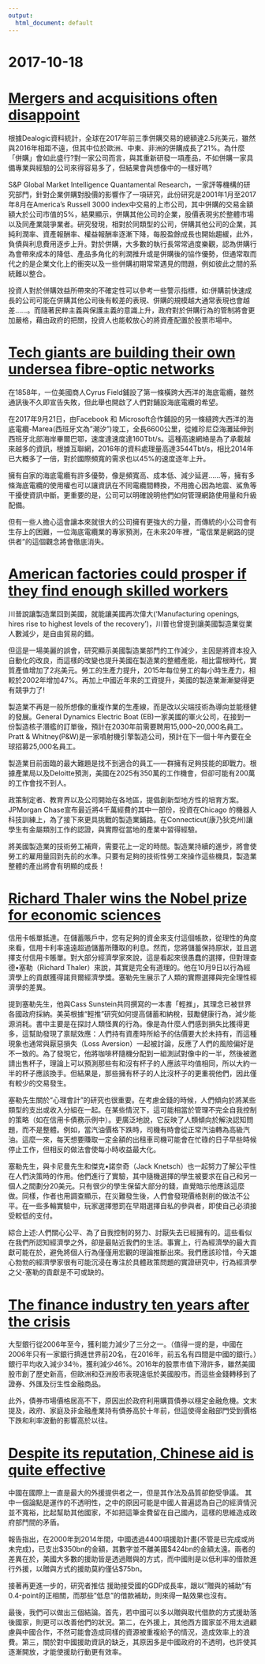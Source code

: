 ```yaml
---
output:
  html_document: default
---
```

# 2017-10-18 {-}

# [Mergers and acquisitions often disappoint](https://www.economist.com/news/finance-and-economics/21730029-bosses-and-investment-bankers-love-them-shareholders-tend-rue-them-mergers-and)
根據Dealogic資料統計，全球在2017年前三季併購交易的總額達2.5兆美元，雖然與2016年相距不遠，但其中位於歐洲、中東、非洲的併購成長了21%。為什麼「併購」會如此盛行?對一家公司而言，與其重新研發一項產品，不如併購一家具備專業與經驗的公司來得容易多了，但結果會與想像中的一樣好嗎?

S&P Global Market Intelligence Quantamental Research，一家評等機構的研究部門，針對企業併購對股價的影響作了一項研究，此份研究是2001年1月至2017年8月在America’s Russell 3000 index中交易的上市公司，其中併購的交易金額額大於公司市值的5%，結果顯示，併購其他公司的企業，股價表現劣於整體市場以及同產業競爭業者。研究發現，相對於同類型的公司，併購其他公司的企業，其純利潤率、資產報酬率、權益報酬率逐漸下降，每股盈餘成長也開始趨緩，此外，負債與利息費用逐步上升。對於併購，大多數的執行長常常過度樂觀，認為併購行為會帶來成本的降低、產品多角化的利潤推升或是併購後的協作優勢，但通常取而代之的是企業文化上的衝突以及一些併購初期常常遇見的問題，例如彼此之間的系統難以整合。

投資人對於併購效益所帶來的不確定性可以參考一些警示指標，如:併購前快速成長的公司可能在併購其他公司後有較差的表現、併購的規模越大通常表現也會越差……。而隨著民粹主義與保護主義的意識上升，政府對於併購行為的管制將會更加嚴格，藉由政府的把關，投資人也能較放心的將資產配置於股票市場中。


# [Tech giants are building their own undersea fibre-optic networks ](https://www.economist.com/news/business/21730057-google-facebook-and-microsoft-want-more-control-over-internets-basic-infrastructure-tech)
在1858年，一位美國商人Cyrus Field鋪設了第一條橫跨大西洋的海底電纜，雖然通訊後不久即宣告失敗，但此舉也開啟了人們對鋪設海底電纜的希望。

在2017年9月21日，由Facebook 和 Microsoft合作鋪設的另一條縫跨大西洋的海底電纜-Marea(西班牙文為"潮汐")竣工，全長6600公里，從維珍尼亞海灘延伸到西班牙北部海岸畢爾巴鄂，速度達速度達160Tbt/s。這種高速網絡是為了承載越來越多的資訊，根據互聯網，2016年的資料處理量高達3544Tbt/s，相比2014年已大概多了一倍，對於國際頻寬的需求也以45%的速度逐年上升。

擁有自家的海底電纜有許多優勢，像是頻寬高、成本低、減少延遲......等，擁有多條海底電纜的使用權也可以讓資訊在不同電纜間轉換，不用擔心因為地震、鯊魚等干擾使資訊中斷。更重要的是，公司可以明確說明他們如何管理網路使用量和升級配備。

但有一些人擔心這會讓本來就很大的公司擁有更強大的力量，而傳統的小公司會有生存上的困難，一位海底電纜業的專家預測，在未來20年裡，"電信業是網路的提供者"的這個觀念將會徹底消失。

# [American factories could prosper if they find enough skilled workers](https://www.economist.com/news/business/21730188-widening-skills-gap-means-over-half-new-manufacturing-jobs-decade-2025-may)
川普說讓製造業回到美國，就能讓美國再次偉大('Manufacturing openings, hires rise to highest levels of the recovery')，川普也曾提到讓美國製造業從業人數減少，是自由貿易的錯。

但這是一場美麗的誤會，研究顯示美國製造業部門的工作減少，主因是將資本投入自動化的改良，而這樣的改變也提升美國在製造業的整體產能，相比雷根時代，實質產值增加了2兆美元。勞工的生產力提升，2015年每位勞工的每小時生產力，相較於2002年增加47%。再加上中國近年來的工資提升，美國的製造業漸漸變得更有競爭力了!

製造業不再是一般所想像的重複作業的生產線，而是改以尖端技術為導向並能穩健的發展。General Dynamics Electric Boat (EB)一家美國的軍火公司，在接到一份製造核子潛艦的訂單後，預計在2030年前需要聘用15,000~20,000名員工。Pratt & Whitney(P&W)是一家噴射機引擎製造公司，預計在下一個十年內要在全球招募25,000名員工。

製造業目前面臨的最大難題是找不到適合的員工—一群擁有足夠技能的即戰力。根據產業局以及Deloitte預測，美國在2025有350萬的工作機會，但卻可能有200萬的工作會找不到人。

政策制定者、教育界以及公司開始在各地區，提倡創新型地方性的培育方案。JPMorgan Chase宣布最近將4千萬經費的其中一部份，投資在Chicago 的機器人科技訓練上，為了接下來更具挑戰的製造業鋪路。在Connecticut(康乃狄克州)讓學生有金屬類別工作的認證，與實際從當地的產業中習得經驗。

將美國製造業的技術勞工補齊，需要花上一定的時間。製造業持續的進步，將會使勞工的雇用量回到先前的水準。只要有足夠的技術性勞工來操作這些機具，製造業整體的產出將會有明顯的成長！

# [Richard Thaler wins the Nobel prize for economic sciences](https://www.economist.com/news/business-and-finance/21730109-economist-who-recognises-human-behaviour-not-always-strictly)
信用卡帳單抵達。在儲蓄賬戶中，您有足夠的資金來支付這個帳款，從理性的角度來看，信用卡利率遠遠超過儲蓄所賺取的利息。然而，您將儲蓄保持原狀，並且選擇支付信用卡賬單。對大部分經濟學家來說，這是看起來很愚蠢的選擇，但對理查德•塞勒（Richard Thaler）來說，其實是完全有道理的。他在10月9日以行為經濟學上的貢獻獲得諾貝爾經濟學獎。塞勒先生展示了人類的實際選擇與完全理性經濟學的差異。

提到塞勒先生，他與Cass Sunstein共同撰寫的一本書「輕推」，其理念已被世界各國政府採納。美英根據“輕推”研究如何提高儲蓄和納稅，鼓勵健康行為，減少能源消耗。書中主要是在探討人類怪異的行為。像是為什麼人們感到損失比獲得更多，這幫助發現了禀賦效應：人們持有資產時所給予的估價要大於未持有，而這種現象也通常與厭惡損失（Loss Aversion）一起被討論，反應了人們的風險偏好是不一致的。為了發現它，他將咖啡杯隨機分配到一組測試對像中的一半，然後被邀請出售杯子，理論上可以預測那些有和沒有杯子的人應該平均值相同，所以大約一半的杯子應該換手。但結果是，那些擁有杯子的人比沒杯子的更重視他們，因此僅有較少的交易發生。

塞勒先生關於“心理會計”的研究也很重要。在考慮金錢的時候，人們傾向於將某些類型的支出或收入分組在一起。在某些情況下，這可能相當於管理不完全自我控制的策略（如在信用卡債務示例中）。更廣泛地說，它反映了人類傾向於解決認知問題，而不是整體。例如，當汽油價格下跌時，司機有時會從正常汽油轉為高級汽油。這麼一來，每天想要賺取一定金額的出租車司機可能會在忙碌的日子早些時候停止工作，但相反的做法會使每小時收益最大化。

塞勒先生，與卡尼曼先生和傑克•諾奈奇（Jack Knetsch）也一起努力了解公平性在人們決策時的作用。他們進行了實驗，其中隨機選擇的學生被要求在自己和另一個人之間劃分20美元。只有很少的學生保留大部分的錢，直覺暗示他應該這麼做。同樣，作者也用調查顯示，在災難發生後，人們會發現價格剝削的做法不公平。在一些多輪實驗中，玩家選擇懲罰在早期選擇自私的參與者，即使自己必須接受較低的支付。

綜合上述:人們關心公平、為了自我控制的努力、討厭失去已經擁有的。這些看似在我們所認知經濟學之外，卻是最貼近我們的生活。事實上，行為經濟學的最大貢獻可能在於，避免將個人行為僅僅用宏觀的理論推斷出來。我們應該珍惜，今天雄心勃勃的經濟學家很有可能沉浸在專注於具體政策問題的實證研究中，行為經濟學之父-塞勒的貢獻是不可或缺的。

# [The finance industry ten years after the crisis](https://www.economist.com/news/finance-and-economics/21730157-buddy-can-you-spare-daimler-finance-industry-ten-years-after-crisis)
大型銀行從2006年至今，獲利能力減少了三分之一。（值得一提的是，中國在2006年只有一家銀行擠進世界前20名，在2016年，前五名有四間是中國的銀行。）銀行平均收入減少34％，獲利減少46%。2016年的股票市值下滑許多，雖然美國股市創了歷史新高，但歐洲和亞洲股市表現遠低於美國股市。而這些金錢轉移到了證券、外匯及衍生性金融商品。

此外，債券市場價格居高不下，原因出於政府利用購買債券以穩定金融危機。文末提及，政府、家庭及非金融產業持有債券高於十年前，但這使得金融部門受到價格下跌和利率波動的影響高於以往。

# [Despite its reputation, Chinese aid is quite effective](https://www.economist.com/news/china/21730195-new-study-reassesses-notion-china-bad-donor-despite-its-reputation-chinese-aid)
中國在國際上一直是最大的外援提供者之一，但是其作法及品質卻飽受爭議。
其中一個論點是運作的不透明性，之中的原因可能是中國人普遍認為自己的經濟情況並不寬裕，比起幫助其他國家，不如把這筆金費留在自己國內，這樣的思維造成政府部門間的矛盾。

報告指出，在2000年到2014年間，中國透過4400項援助計畫(不管是已完成或尚未完成)，已支出$350bn的金額，其數字並不離美國$424bn的金額太遠。兩者的差異在於，美國大多數的援助皆是透過贈與的方式，而中國則是以低利率的借款進行外援，以贈與方式的援助莫約僅佔$75bn。

接著再更進一步的，研究者推估 援助接受國的GDP成長率，跟以"贈與的補助"有0.4-point的正相關，而那些"低息"的借款補助，則來得一點效果也沒有。

最後，我們可以做出三個結論。首先，若中國可以多以贈與取代借款的方式援助落後國家，則更可以改善他們的狀況。第二，在外援上，其他西方國家並不用太過顧慮與中國合作，不然可能會造成同樣的資源被重複給予的情況，造成效率上的浪費。第三，關於對中國援助資訊的缺乏，其原因多是中國政府的不透明，也許使其逐漸開放，才能使援助行動更有效率。